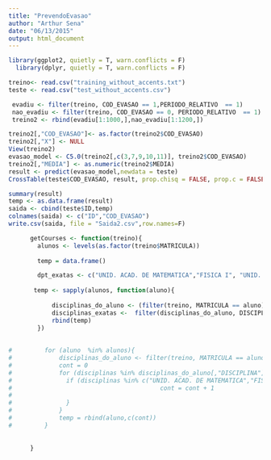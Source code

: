 ```yaml
---
title: "PrevendoEvasao"
author: "Arthur Sena"
date: "06/13/2015"
output: html_document
---
```


```r
library(ggplot2, quietly = T, warn.conflicts = F)
  library(dplyr, quietly = T, warn.conflicts = F)
```

```r

treino<- read.csv("training_without_accents.txt")
teste <- read.csv("test_without_accents.csv")

 evadiu <- filter(treino, COD_EVASAO == 1,PERIODO_RELATIVO  == 1)
 nao_evadiu <- filter(treino, COD_EVASAO == 0, PERIODO_RELATIVO  == 1)
 treino2 <- rbind(evadiu[1:1000,],nao_evadiu[1:1200,])

treino2[,"COD_EVASAO"]<- as.factor(treino2$COD_EVASAO)
treino2[,"X"] <- NULL
View(treino2)
evasao_model <- C5.0(treino2[,c(3,7,9,10,11)], treino2$COD_EVASAO)
treino2[,"MEDIA"] <- as.numeric(treino2$MEDIA)
result <- predict(evasao_model,newdata = teste)
CrossTable(teste$COD_EVASAO, result, prop.chisq = FALSE, prop.c = FALSE, prop.r = FALSE, dnn = c('actual', 'predicted'))

summary(result)
temp <- as.data.frame(result)
saida <- cbind(teste$ID,temp)
colnames(saida) <- c("ID","COD_EVASAO")
write.csv(saida, file = "Saida2.csv",row.names=F)
```


```r
     

      getCourses <- function(treino){
        alunos <- levels(as.factor(treino$MATRICULA))    
        
        temp = data.frame()

        dpt_exatas <- c("UNID. ACAD. DE MATEMATICA","FISICA I", "UNID. ACAD. DE ESTATISTICA","UNID. ACAD. DE ENGENHARIA ELETRICA")
        
       temp <- sapply(alunos, function(aluno){
          
            disciplinas_do_aluno <- (filter(treino, MATRICULA == aluno))[,"DISCIPLINA"]
            disciplinas_exatas <-  filter(disciplinas_do_aluno, DISCIPLINA  %in% dpt_exatas)
            rbind(temp)
        })
        
        
#         for (aluno  %in% alunos){
#             disciplinas_do_aluno <- filter(treino, MATRICULA == aluno)
#             cont = 0
#             for (disciplinas %in% disciplinas_do_aluno[,"DISCIPLINA"]){
#               if (disciplinas %in% c("UNID. ACAD. DE MATEMATICA","FISICA I", "UNID. ACAD. DE ESTATISTICA","UNID. ACAD. DE ENGENHARIA ELETRICA")){
#                                         cont = cont + 1
#                 
#               }
#             }
#             temp = rbind(aluno,c(cont))
#         }
        
        
      }
  

```

